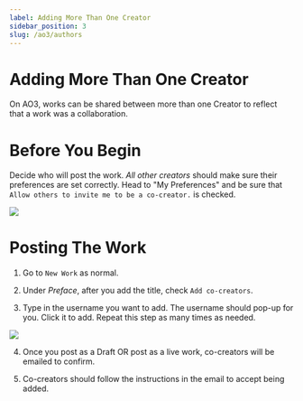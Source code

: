 ```yaml
---
label: Adding More Than One Creator
sidebar_position: 3
slug: /ao3/authors
---
```


# Adding More Than One Creator

On AO3, works can be shared between more than one Creator to reflect that a work
was a collaboration.

# Before You Begin

Decide who will post the work. _All other creators_ should make sure their
preferences are set correctly. Head to "My Preferences" and be sure that
`Allow others to invite me to be a co-creator.` is checked.

![](/img/docs/ao3/authors_prefs.png)

# Posting The Work

1. Go to `New Work` as normal.

2. Under _Preface_, after you add the title, check `Add co-creators`.

3. Type in the username you want to add. The username should pop-up for you.
   Click it to add. Repeat this step as many times as needed.

![](/img/docs/ao3/authors_add.png)

4. Once you post as a Draft OR post as a live work, co-creators will be emailed
   to confirm.

5. Co-creators should follow the instructions in the email to accept being
   added.
